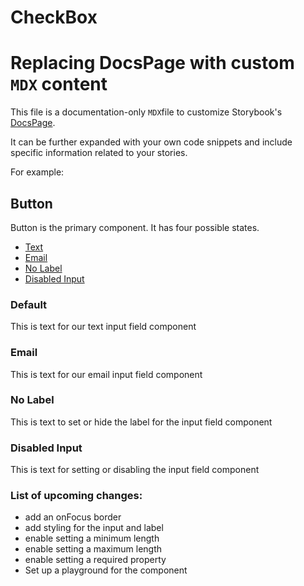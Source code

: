 
# CheckBox

# Replacing DocsPage with custom `MDX` content

This file is a documentation-only `MDX`file to customize Storybook's [DocsPage](https://storybook.js.org/docs/react/writing-docs/docs-page#replacing-docspage).

It can be further expanded with your own code snippets and include specific information related to your stories.

For example:

## Button

Button is the primary component. It has four possible states.

- [Text](#text)
- [Email](#email)
- [No Label](#nolabel)
- [Disabled Input](#disabledInput)

### Default

This is text for our text input field component


### Email

This is text for our email input field component

### No Label

This is text to set or hide the label for the input field component

### Disabled Input

This is text for setting or disabling the input field component



### List of upcoming changes:
- add an onFocus border
- add styling for the input and label
- enable setting a minimum length
- enable setting a maximum length
- enable setting a required property
- Set up a playground for the component
